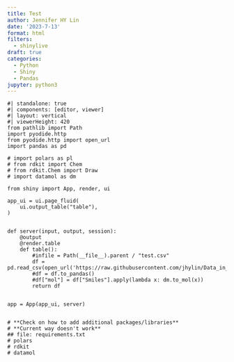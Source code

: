 ```yaml
---
title: Test
author: Jennifer HY Lin
date: '2023-7-13'
format: html
filters:
  - shinylive
draft: true
categories:
  - Python
  - Shiny
  - Pandas
jupyter: python3
---
```


::: column-screen-inset
``` shinylive-python
#| standalone: true
#| components: [editor, viewer]
#| layout: vertical
#| viewerHeight: 420
from pathlib import Path
import pyodide.http
from pyodide.http import open_url
import pandas as pd

# import polars as pl
# from rdkit import Chem
# from rdkit.Chem import Draw
# import datamol as dm

from shiny import App, render, ui

app_ui = ui.page_fluid(
    ui.output_table("table"),
)


def server(input, output, session):
    @output
    @render.table
    def table():
        #infile = Path(__file__).parent / "test.csv"
        df = pd.read_csv(open_url('https://raw.githubusercontent.com/jhylin/Data_in_life_blog/main/posts/15_app_test/df_ai.csv'))
        #df = df.to_pandas()
        #df["mol"] = df["Smiles"].apply(lambda x: dm.to_mol(x))
        return df


app = App(app_ui, server)


# **Check on how to add additional packages/libraries**
# **Current way doesn't work**
## file: requirements.txt
# polars
# rdkit
# datamol
```
:::
